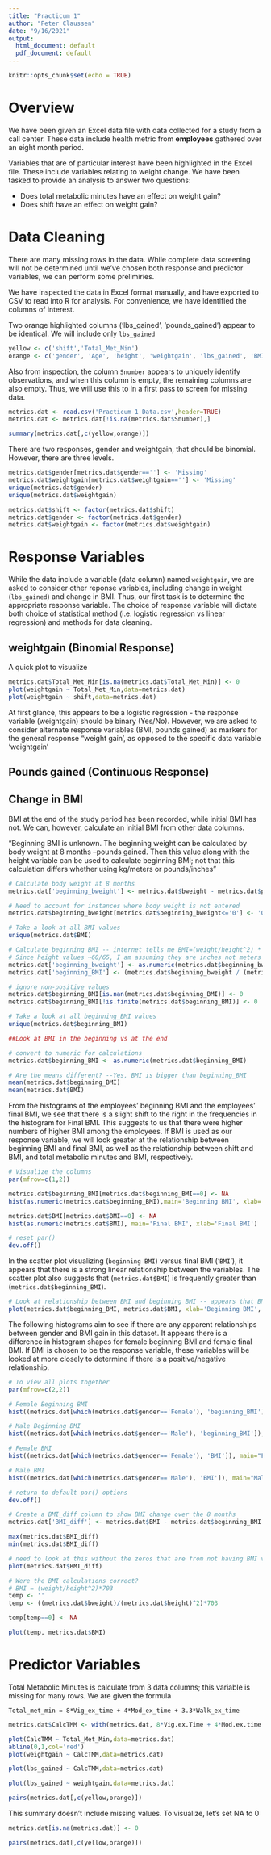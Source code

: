 ---
title: "Practicum 1"
author: "Peter Claussen"
date: "9/16/2021"
output:
  html_document: default
  pdf_document: default
---

```{r setup, include=FALSE}
knitr::opts_chunk$set(echo = TRUE)
```

# Overview

We have been given an Excel data file with data collected for a study from a call center. These data include health metric from **employees** gathered over an eight month period. 

Variables that are of particular interest have been highlighted in the Excel file. These include variables relating to weight change. We have been tasked to provide an analysis to answer two questions:

- Does total metabolic minutes have an effect on weight gain?
- Does shift have an effect on weight gain?

# Data Cleaning

There are many missing rows in the data. While complete data screening will not be determined until we've chosen both response and predictor variables, we can perform some prelimiries.

We have inspected the data in Excel format manually, and have exported to CSV to read into R for analysis. For convenience, we have identified the columns of interest. 

Two orange highlighted columns ('lbs_gained', 'pounds_gained') appear to be identical. We will include only `lbs_gained`

```{r}
yellow <- c('shift','Total_Met_Min')
orange <- c('gender', 'Age', 'height', 'weightgain', 'lbs_gained', 'BMI', 'Vig.ex.Time', 'Mod.ex.time', 'Walk.ex.Time')
```

Also from inspection, the column `Snumber` appears to uniquely identify observations, and when this column is empty, the remaining columns are also empty. Thus, we will use this to in a first pass to screen for missing data.

```{r}
metrics.dat <- read.csv('Practicum 1 Data.csv',header=TRUE)
metrics.dat <- metrics.dat[!is.na(metrics.dat$Snumber),]
```

```{r}
summary(metrics.dat[,c(yellow,orange)])
```

There are two responses, gender and weightgain, that should be binomial. However, there are three levels.

```{r}
metrics.dat$gender[metrics.dat$gender==''] <- 'Missing'
metrics.dat$weightgain[metrics.dat$weightgain==''] <- 'Missing'
unique(metrics.dat$gender)
unique(metrics.dat$weightgain)
```

```{r}
metrics.dat$shift <- factor(metrics.dat$shift)
metrics.dat$gender <- factor(metrics.dat$gender)
metrics.dat$weightgain <- factor(metrics.dat$weightgain)
```

# Response Variables
While the data include a variable (data column) named `weightgain`, we are asked to consider other reponse variables, including change in weight (`lbs_gained`) and change in BMI. Thus, our first task is to determine the appropriate response variable. The choice of response variable will dictate both choice of statistical method (i.e. logistic regression vs linear regression) and methods for data cleaning.

## weightgain (Binomial Response)

A quick plot to visualize

```{r}
metrics.dat$Total_Met_Min[is.na(metrics.dat$Total_Met_Min)] <- 0
plot(weightgain ~ Total_Met_Min,data=metrics.dat)
plot(weightgain ~ shift,data=metrics.dat)
```

At first glance, this appears to be a logistic regression - the response variable (weightgain) should be binary (Yes/No). However, we are asked to consider alternate response variables (BMI, pounds gained) as markers for the general response "weight gain', as opposed to the specific data variable 'weightgain'

## Pounds gained (Continuous Response)

## Change in BMI

BMI at the end of the study period has been recorded, while initial BMI has not. We can, however, calculate an initial BMI from other data columns.

"Beginning BMI is unknown. The beginning weight can be calculated by body weight at 8 months –pounds gained. Then this value along with the height variable can be used to calculate beginning BMI; not that this calculation differs whether using kg/meters or pounds/inches" 


```{r, echo=FALSE,results='hide'}
# Calculate body weight at 8 months
metrics.dat['beginning_bweight'] <- metrics.dat$bweight - metrics.dat$pounds_gained

# Need to account for instances where body weight is not entered
metrics.dat$beginning_bweight[metrics.dat$beginning_bweight<='0'] <- '0'

# Take a look at all BMI values
unique(metrics.dat$BMI)

# Calculate beginning BMI -- internet tells me BMI=(weight/height^2) * 703
# Since height values ~60/65, I am assuming they are inches not meters
metrics.dat['beginning_bweight'] <- as.numeric(metrics.dat$beginning_bweight)
metrics.dat['beginning_BMI'] <- (metrics.dat$beginning_bweight / (metrics.dat$height)^2)*703

# ignore non-positive values
metrics.dat$beginning_BMI[is.nan(metrics.dat$beginning_BMI)] <- 0
metrics.dat$beginning_BMI[!is.finite(metrics.dat$beginning_BMI)] <- 0

# Take a look at all beginning_BMI values
unique(metrics.dat$beginning_BMI)

```


```{r, echo=FALSE, results='hide'}
##Look at BMI in the beginning vs at the end

# convert to numeric for calculations
metrics.dat$beginning_BMI <- as.numeric(metrics.dat$beginning_BMI)

# Are the means different? --Yes, BMI is bigger than beginning_BMI
mean(metrics.dat$beginning_BMI)
mean(metrics.dat$BMI)
```


From the histograms of the employees' beginning BMI and the employees' final BMI, we see that there is a slight shift to the right in the frequencies in the histogram for Final BMI. This suggests to us that there were higher numbers of higher BMI among the employees. If BMI is used as our response variable, we will look greater at the relationship between beginning BMI and final BMI, as well as the relationship between shift and BMI, and total metabolic minutes and BMI, respectively. 
```{r, echo=TRUE}
# Visualize the columns
par(mfrow=c(1,2))

metrics.dat$beginning_BMI[metrics.dat$beginning_BMI==0] <- NA
hist(as.numeric(metrics.dat$beginning_BMI),main='Beginning BMI', xlab='Beginning BMI')

metrics.dat$BMI[metrics.dat$BMI==0] <- NA
hist(as.numeric(metrics.dat$BMI), main='Final BMI', xlab='Final BMI')
```

```{r, echo=FALSE, results='hide'}
# reset par() 
dev.off()
```

In the scatter plot visualizing (`beginning BMI`) versus final BMI ('`BMI`'), it appears that there is a strong linear relationship between the variables. The scatter plot also suggests that (`metrics.dat$BMI`) is frequently greater than (`metrics.dat$beginning_BMI`). 

```{r, echo=TRUE}
# Look at relationship between BMI and beginning BMI -- appears that BMI only increases or stays the same over time
plot(metrics.dat$beginning_BMI, metrics.dat$BMI, xlab='Beginning BMI', ylab='Final BMI')

```

The following histograms aim to see if there are any apparent relationships between gender and BMI gain in this dataset. It appears there is a difference in histogram shapes for female beginning BMI and female final BMI. If BMI is chosen to be the response variable, these variables will be looked at more closely to determine if there is a positive/negative relationship.
```{r, echo=TRUE}
# To view all plots together
par(mfrow=c(2,2))

# Female Beginning BMI
hist((metrics.dat[which(metrics.dat$gender=='Female'), 'beginning_BMI']), main="Female Beginning BMI", xlab='Gender is Female')

# Male Beginning BMI
hist((metrics.dat[which(metrics.dat$gender=='Male'), 'beginning_BMI']), main="Male Beginning BMI", xlab='Gender is Male')

# Female BMI
hist((metrics.dat[which(metrics.dat$gender=='Female'), 'BMI']), main="Female BMI", xlab='Gender is Female')

# Male BMI
hist((metrics.dat[which(metrics.dat$gender=='Male'), 'BMI']), main="Male BMI", xlab='Gender is Male')


```

```{r, echo=FALSE, results='hide'}
# return to default par() options
dev.off()
```
 
```{r, echo=FALSE, results='hide'}
# Create a BMI_diff column to show BMI change over the 8 months
metrics.dat['BMI_diff'] <- metrics.dat$BMI - metrics.dat$beginning_BMI

max(metrics.dat$BMI_diff)
min(metrics.dat$BMI_diff)

# need to look at this without the zeros that are from not having BMI values
plot(metrics.dat$BMI_diff)

```

```{r, echo=FALSE, results='hide'}
# Were the BMI calculations correct?
# BMI = (weight/height^2)*703
temp <- ''
temp <- ((metrics.dat$bweight)/(metrics.dat$height)^2)*703

temp[temp==0] <- NA

plot(temp, metrics.dat$BMI)
```


# Predictor Variables

Total Metabolic Minutes is calculate from 3 data columns; this variable is missing for many rows. We are given the formula

```
Total_met_min = 8*Vig_ex_time + 4*Mod_ex_time + 3.3*Walk_ex_time
```


```{r}
metrics.dat$CalcTMM <- with(metrics.dat, 8*Vig.ex.Time + 4*Mod.ex.time + 3.3*Walk.ex.Time)

plot(CalcTMM ~ Total_Met_Min,data=metrics.dat)
abline(0,1,col='red')
plot(weightgain ~ CalcTMM,data=metrics.dat)
```


```{r}
plot(lbs_gained ~ CalcTMM,data=metrics.dat)
```

```{r}
plot(lbs_gained ~ weightgain,data=metrics.dat)
```


```{r,fig.width=10,fig.height=10}
pairs(metrics.dat[,c(yellow,orange)])
```

This summary doesn't include missing values. To visualize, let's set NA to 0

```{r}
metrics.dat[is.na(metrics.dat)] <- 0
```

```{r,fig.width=10,fig.height=10}
pairs(metrics.dat[,c(yellow,orange)])
```



